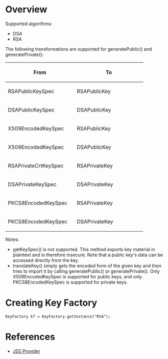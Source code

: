 = Overview =

Supported algorithms:

* DSA
* RSA

The following transformations are supported for generatePublic() and generatePrivate():

{| border="1" style="border-collapse: collapse;"
! width="200" | From
! width="200" | To
|-
| RSAPublicKeySpec
| RSAPublicKey
|-
| DSAPublicKeySpec
| DSAPublicKey
|-
| X509EncodedKeySpec
| RSAPublicKey
|-
| X509EncodedKeySpec
| DSAPublicKey
|-
| RSAPrivateCrtKeySpec
| RSAPrivateKey
|-
| DSAPrivateKeySpec
| DSAPrivateKey
|-
| PKCS8EncodedKeySpec
| RSAPrivateKey
|-
| PKCS8EncodedKeySpec
| DSAPrivateKey
|}

Notes:

* getKeySpec() is not supported. This method exports key material in plaintext and is therefore insecure. Note that a public key's data can be accessed directly from the key.
* translateKey() simply gets the encoded form of the given key and then tries to import it by calling generatePublic() or generatePrivate(). Only X509EncodedKeySpec is supported for public keys, and only PKCS8EncodedKeySpec is supported for private keys.

= Creating Key Factory =

<pre>
KeyFactory kf = KeyFactory.getInstance("RSA");
</pre>

= References =

* [[JSS Provider]]